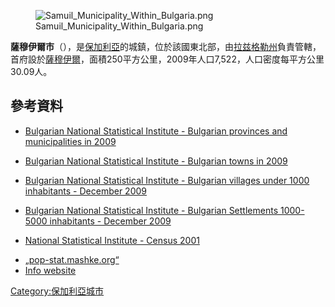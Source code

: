 [[Image:Samuil_Municipality_Within_Bulgaria.png|right]]

{{Coord|43|32|N|26|44|E|display=title}}

'''薩穆伊爾市'''（{{lang-bg|Самуил}}），是[[保加利亞|保加利亞]]的城鎮，位於該國東北部，由[[拉兹格勒州|拉兹格勒州]]負責管轄，首府設於[[薩穆伊爾|薩穆伊爾]]，面積250平方公里，2009年人口7,522，人口密度每平方公里30.09人。

==參考資料==
*{{en icon}} [http://www.nsi.bg/otrasalen.php?otr=53&a1=1583&a2=1584&a3=1585#cont Bulgarian National Statistical Institute - Bulgarian provinces and municipalities in 2009]{{Wayback|url=http://www.nsi.bg/otrasalen.php?otr=53&a1=1583&a2=1584&a3=1585#cont |date=20101113165626 }}
*{{en icon}} [http://www.nsi.bg/otrasalen.php?otr=53&a1=1583&a2=1584&a3=1588#cont Bulgarian National Statistical Institute - Bulgarian towns in 2009]{{Wayback|url=http://www.nsi.bg/otrasalen.php?otr=53&a1=1583&a2=1584&a3=1588#cont |date=20101113165731 }}
*{{en icon}} [http://www.nsi.bg/nrnm/index.php?ezik=en&f=8&s=1&date=29.12.2010&e=1&s1=4&c1=2&a1=1000&c=0 Bulgarian National Statistical Institute - Bulgarian villages under 1000 inhabitants - December 2009]{{Wayback|url=http://www.nsi.bg/nrnm/index.php?ezik=en&f=8&s=1&date=29.12.2010&e=1&s1=4&c1=2&a1=1000&c=0 |date=20171110031811 }}
*{{en icon}} [http://www.nsi.bg/nrnm/index.php?ezik=en&f=8&s=1&date=29.12.2010&e=1&s1=4&c1=3&a1=1000&c=1&s2=4&c2=2&a2=5000 Bulgarian National Statistical Institute - Bulgarian Settlements 1000-5000 inhabitants - December 2009]{{Wayback|url=http://www.nsi.bg/nrnm/index.php?ezik=en&f=8&s=1&date=29.12.2010&e=1&s1=4&c1=3&a1=1000&c=1&s2=4&c2=2&a2=5000 |date=20171110031803 }}
*{{en icon}}[http://www.nsi.bg/Census_e/Census_e.htm National Statistical Institute - Census 2001]{{Wayback|url=http://www.nsi.bg/Census_e/Census_e.htm |date=20190107024322 }}
*[http://pop-stat.mashke.org/bulgaria-division.htm „pop-stat.mashke.org“]{{Wayback|url=http://pop-stat.mashke.org/bulgaria-division.htm |date=20171113015521 }}
* [http://bg.guide-bulgaria.com/NE/Razgrad/Samuil Info website]{{Wayback|url=http://bg.guide-bulgaria.com/NE/Razgrad/Samuil |date=20080211181838 }} {{bg icon}}

{{Bulgaria-geo-stub}}
[[Category:保加利亞城市|Category:保加利亞城市]]